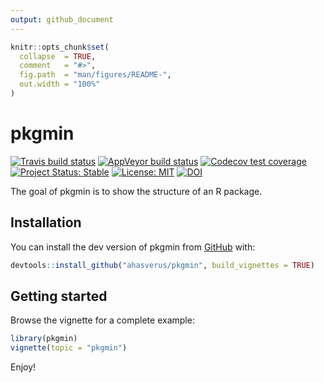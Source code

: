 ```yaml
---
output: github_document
---
```


<!-- README.md is generated from README.Rmd. Please edit that file -->

```r
knitr::opts_chunk$set(
  collapse  = TRUE,
  comment   = "#>",
  fig.path  = "man/figures/README-",
  out.width = "100%"
)
```

# pkgmin

<!-- badges: start -->
[![Travis build status](https://travis-ci.org/ahasverus/pkgmin.svg?branch=master)](https://travis-ci.org/ahasverus/pkgmin)
[![AppVeyor build status](https://ci.appveyor.com/api/projects/status/github/ahasverus/pkgmin?branch=master&svg=true)](https://ci.appveyor.com/project/ahasverus/pkgmin)
[![Codecov test coverage](https://codecov.io/gh/ahasverus/pkgmin/branch/master/graph/badge.svg)](https://codecov.io/gh/ahasverus/pkgmin?branch=master)
[![Project Status: Stable](https://img.shields.io/badge/lifecycle-stable-brightgreen.svg)](https://www.tidyverse.org/lifecycle/#stable)
[![License: MIT](https://img.shields.io/badge/License-MIT-yellow.svg)](https://opensource.org/licenses/MIT)
[![DOI](https://zenodo.org/badge/223958446.svg)](https://zenodo.org/badge/latestdoi/223958446)
<!-- badges: end -->

The goal of pkgmin is to show the structure of an R package.

## Installation

You can install the dev version of pkgmin from [GitHub](https://github.com/ahasverus/pkgmin) with:

```r
devtools::install_github("ahasverus/pkgmin", build_vignettes = TRUE)
```

## Getting started

Browse the vignette for a complete example:

```r
library(pkgmin)
vignette(topic = "pkgmin")
```

Enjoy!
